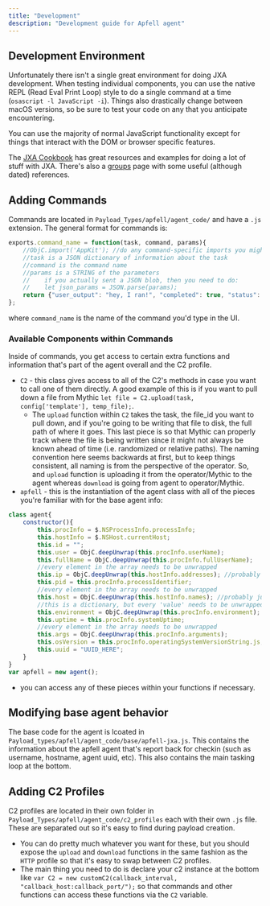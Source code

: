 ```yaml
---
title: "Development"
description: "Development guide for Apfell agent"
---
```


## Development Environment

Unfortunately there isn't a single great environment for doing JXA development. When testing individual components, you can use the native REPL (Read Eval Print Loop) style to do a single command at a time (`osascript -l JavaScript -i`). Things also drastically change between macOS versions, so be sure to test your code on any that you anticipate encountering. 

You can use the majority of normal JavaScript functionality except for things that interact with the DOM or browser specific features.

The [JXA Cookbook](https://github.com/JXA-Cookbook/JXA-Cookbook/wiki) has great resources and examples for doing a lot of stuff with JXA.
There's also a [groups](https://apple-dev.groups.io/g/jxa/wiki/3202) page with some useful (although dated) references.

## Adding Commands

Commands are located in `Payload_Types/apfell/agent_code/` and have a `.js` extension. The general format for commands is:

```javascript
exports.command_name = function(task, command, params){
    //ObjC.import('AppKit'); //do any command-specific imports you might need
    //task is a JSON dictionary of information about the task
    //command is the command name
    //params is a STRING of the parameters
    //    if you actually sent a JSON blob, then you need to do:
    //    let json_params = JSON.parse(params);
    return {"user_output": "hey, I ran!", "completed": true, "status": "success"};
};
```
where `command_name` is the name of the command you'd type in the UI. 

### Available Components within Commands

Inside of commands, you get access to certain extra functions and information that's part of the agent overall and the C2 profile.
- `C2` - this class gives access to all of the C2's methods in case you want to call one of them directly. A good example of this is if you want to pull down a file from Mythic `let file = C2.upload(task, config['template'], temp_file);`.
  - The `upload` function within `C2` takes the task, the file_id you want to pull down, and if you're going to be writing that file to disk, the full path of where it goes. This last piece is so that Mythic can properly track where the file is being written since it might not always be known ahead of time (i.e. randomized or relative paths). The naming convention here seems backwards at first, but to keep things consistent, all naming is from the perspective of the operator. So, and `upload` function is uploading it from the operator/Mythic to the agent whereas `download` is going from agent to operator/Mythic.
- `apfell` - this is the instantiation of the agent class with all of the pieces you're familiar with for the base agent info:
```javascript
class agent{
	constructor(){
		this.procInfo = $.NSProcessInfo.processInfo;
		this.hostInfo = $.NSHost.currentHost;
		this.id = "";
		this.user = ObjC.deepUnwrap(this.procInfo.userName);
		this.fullName = ObjC.deepUnwrap(this.procInfo.fullUserName);
		//every element in the array needs to be unwrapped
		this.ip = ObjC.deepUnwrap(this.hostInfo.addresses); //probably just need [0]
		this.pid = this.procInfo.processIdentifier;
		//every element in the array needs to be unwrapped
		this.host = ObjC.deepUnwrap(this.hostInfo.names); //probably just need [0]
		//this is a dictionary, but every 'value' needs to be unwrapped
		this.environment = ObjC.deepUnwrap(this.procInfo.environment);
		this.uptime = this.procInfo.systemUptime;
		//every element in the array needs to be unwrapped
		this.args = ObjC.deepUnwrap(this.procInfo.arguments);
		this.osVersion = this.procInfo.operatingSystemVersionString.js;
		this.uuid = "UUID_HERE";
	}
}
var apfell = new agent();
```
  - you can access any of these pieces within your functions if necessary.


## Modifying base agent behavior

The base code for the agent is lcoated in `Payload_types/apfell/agent_code/base/apfell-jxa.js`. This contains the information about the apfell agent that's report back for checkin (such as username, hostname, agent uuid, etc). This also contains the main tasking loop at the bottom.

## Adding C2 Profiles

C2 profiles are located in their own folder in `Payload_Types/apfell/agent_code/c2_profiles` each with their own `.js` file. These are separated out so it's easy to find during payload creation.
- You can do pretty much whatever you want for these, but you should expose the `upload` and `download` functions in the same fashion as the `HTTP` profile so that it's easy to swap between C2 profiles.
- The main thing you need to do is declare your c2 instance at the bottom like `var C2 = new customC2(callback_interval, "callback_host:callback_port/");` so that commands and other functions can access these functions via the `C2` variable.
